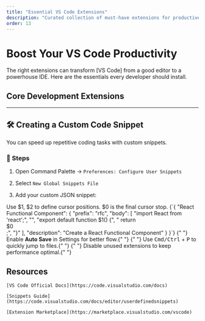 ```yaml
---
title: "Essential VS Code Extensions"
description: "Curated collection of must-have extensions for productive development"
order: 13
---
```


# Boost Your VS Code Productivity

<ProTip>
  The right extensions can transform [VS Code] from a good editor to a
  powerhouse IDE. Here are the essentials every developer should install.
</ProTip>

## Core Development Extensions

<ExtensionCard />

---

## 🛠 Creating a Custom Code Snippet

You can speed up repetitive coding tasks with custom snippets.

### 🔧 Steps

1. Open Command Palette → `Preferences: Configure User Snippets`

2. Select `New Global Snippets File`

3. Add your custom JSON snippet:

<ProTip>
  Use $1, $2 to define cursor positions. $0 is the final cursor stop.
</ProTip>

<CodeBlock language="json">
  {`{
  "React Functional Component": {
    "prefix": "rfc",
    "body": [
      "import React from 'react';",
      "",
      "export default function $1() {",
      "  return <div>$0</div>;",
      "}"
    ],
    "description": "Create a React Functional Component"
  }
}`}
</CodeBlock>

<Callout type="tip">
  {" "}
  Enable <strong>Auto Save</strong> in Settings for better flow.{" "}
</Callout>
<Callout type="info">
  {" "}
  Use <kbd>Cmd/Ctrl</kbd> + <kbd>P</kbd> to quickly jump to files.{" "}
</Callout>
<Callout type="warning">
  {" "}
  Disable unused extensions to keep performance optimal.{" "}
</Callout>

## Resources

    [VS Code Official Docs](https://code.visualstudio.com/docs)

    [Snippets Guide](https://code.visualstudio.com/docs/editor/userdefinedsnippets)

    [Extension Marketplace](https://marketplace.visualstudio.com/vscode)
